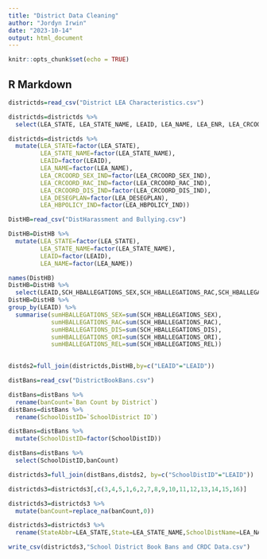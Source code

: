 ```yaml
---
title: "District Data Cleaning"
author: "Jordyn Irwin"
date: "2023-10-14"
output: html_document
---
```


```r
knitr::opts_chunk$set(echo = TRUE)
```

## R Markdown

```r
districtds=read_csv("District LEA Characteristics.csv")
```

```r
districtds=districtds %>%
  select(LEA_STATE, LEA_STATE_NAME, LEAID, LEA_NAME, LEA_ENR, LEA_CRCOORD_SEX_IND, LEA_CRCOORD_RAC_IND, LEA_CRCOORD_DIS_IND,LEA_DESEGPLAN, LEA_HBPOLICY_IND)
```

```r
districtds=districtds %>%
  mutate(LEA_STATE=factor(LEA_STATE),
         LEA_STATE_NAME=factor(LEA_STATE_NAME),
         LEAID=factor(LEAID),
         LEA_NAME=factor(LEA_NAME),
         LEA_CRCOORD_SEX_IND=factor(LEA_CRCOORD_SEX_IND),
         LEA_CRCOORD_RAC_IND=factor(LEA_CRCOORD_RAC_IND),
         LEA_CRCOORD_DIS_IND=factor(LEA_CRCOORD_DIS_IND),
         LEA_DESEGPLAN=factor(LEA_DESEGPLAN),
         LEA_HBPOLICY_IND=factor(LEA_HBPOLICY_IND))
```

```r
DistHB=read_csv("DistHarassment and Bullying.csv")
```

```r
DistHB=DistHB %>%
  mutate(LEA_STATE=factor(LEA_STATE),
         LEA_STATE_NAME=factor(LEA_STATE_NAME),
         LEAID=factor(LEAID),
         LEA_NAME=factor(LEA_NAME))

```

```r
names(DistHB)
DistHB=DistHB %>%
  select(LEAID,SCH_HBALLEGATIONS_SEX,SCH_HBALLEGATIONS_RAC,SCH_HBALLEGATIONS_DIS,SCH_HBALLEGATIONS_ORI,SCH_HBALLEGATIONS_REL)
DistHB=DistHB %>%
group_by(LEAID) %>%
  summarise(sumHBALLEGATIONS_SEX=sum(SCH_HBALLEGATIONS_SEX),
            sumHBALLEGATIONS_RAC=sum(SCH_HBALLEGATIONS_RAC),
            sumHBALLEGATIONS_DIS=sum(SCH_HBALLEGATIONS_DIS),
            sumHBALLEGATIONS_ORI=sum(SCH_HBALLEGATIONS_ORI),
            sumHBALLEGATIONS_REL=sum(SCH_HBALLEGATIONS_REL))
  
```

```r
distds2=full_join(districtds,DistHB,by=c("LEAID"="LEAID"))
```

```r
distBans=read_csv("DistrictBookBans.csv")
```

```r
distBans=distBans %>%
  rename(banCount=`Ban Count by District`)
distBans=distBans %>%
  rename(SchoolDistID=`SchoolDistrict ID`)

distBans=distBans %>%
  mutate(SchoolDistID=factor(SchoolDistID))

distBans=distBans %>%
  select(SchoolDistID,banCount)
```

```r
districtds3=full_join(distBans,distds2, by=c("SchoolDistID"="LEAID"))
```

```r
districtds3=districtds3[,c(3,4,5,1,6,2,7,8,9,10,11,12,13,14,15,16)]
```

```r
districtds3=districtds3 %>%
  mutate(banCount=replace_na(banCount,0))
```

```r
districtds3=districtds3 %>%
  rename(StateAbbr=LEA_STATE,State=LEA_STATE_NAME,SchoolDistName=LEA_NAME,SchoolDistEnrollment=LEA_ENR)
```




```r
write_csv(districtds3,"School District Book Bans and CRDC Data.csv")
```





